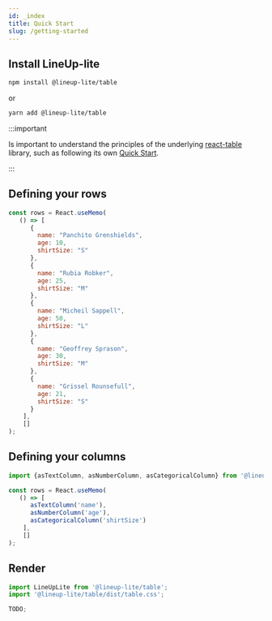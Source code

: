 ```yaml
---
id: _index
title: Quick Start
slug: /getting-started
---
```


## Install LineUp-lite

```sh
npm install @lineup-lite/table
```

or

```sh
yarn add @lineup-lite/table
```

:::important

Is important to understand the principles of the underlying [react-table](https://react-table.tanstack.com/) library, such as following its own [Quick Start](https://react-table.tanstack.com/docs/quick-start).

:::

## Defining your rows

```js
const rows = React.useMemo(
   () => [
      {
        name: "Panchito Grenshields",
        age: 10,
        shirtSize: "S"
      },
      { 
        name: "Rubia Robker",
        age: 25,
        shirtSize: "M"
      },
      { 
        name: "Micheil Sappell",
        age: 50,
        shirtSize: "L"
      },
      { 
        name: "Geoffrey Sprason",
        age: 30,
        shirtSize: "M"
      },
      { 
        name: "Grissel Rounsefull",
        age: 21,
        shirtSize: "S"
      }
    ],
    []
);
```

## Defining your columns


```js
import {asTextColumn, asNumberColumn, asCategoricalColumn} from '@lineup-lite/table';

const rows = React.useMemo(
   () => [
      asTextColumn('name'),
      asNumberColumn('age'),
      asCategoricalColumn('shirtSize')
    ],
    []
);
```

## Render

```jsx
import LineUpLite from '@lineup-lite/table';
import '@lineup-lite/table/dist/table.css';

TODO;
```


<!-- function GettingStarted() {
  const rows = React.useMemo(
    () => [
        {
          name: "Panchito Grenshields",
          age: 10,
          shirtSize: "S"
        },
        { 
          name: "Rubia Robker",
          age: 25,
          shirtSize: "M"
        },
        { 
          name: "Micheil Sappell",
          age: 50,
          shirtSize: "L"
        },
        { 
          name: "Geoffrey Sprason",
          age: 30,
          shirtSize: "M"
        },
        { 
          name: "Grissel Rounsefull",
          age: 21,
          shirtSize: "S"
        }
      ],
      []
  );

  return <LineUpLite rows={rows} />;
}

<GettingStarted /> -->
